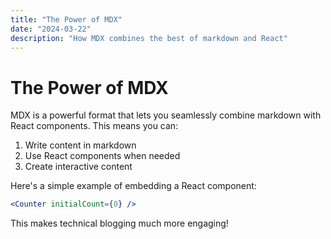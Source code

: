 ```yaml
---
title: "The Power of MDX"
date: "2024-03-22"
description: "How MDX combines the best of markdown and React"
---
```


# The Power of MDX

MDX is a powerful format that lets you seamlessly combine markdown with React components.
This means you can:

1. Write content in markdown
2. Use React components when needed
3. Create interactive content

Here's a simple example of embedding a React component:

```jsx
<Counter initialCount={0} />
```

This makes technical blogging much more engaging!
